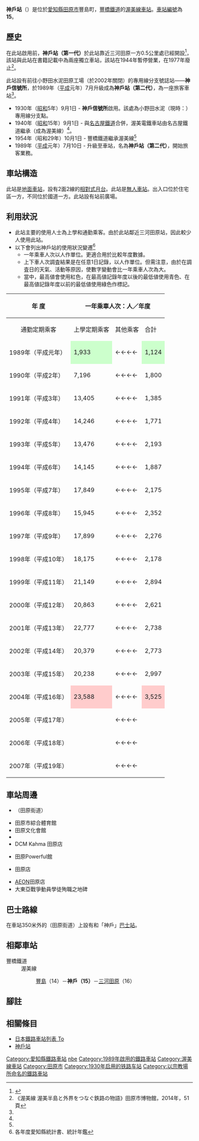 {{NoteTA |G1=Railway |G2=Transport
|T=zh-hans:神户站 (爱知县);zh-hk:神戶站 (愛知縣);zh-tw:神戶車站 (愛知縣);
|1=zh-hans:神户站;zh-hk:神戶站;zh-tw:神戶車站;
}}
{{Infobox station
|公司色 = #006666
|站名 = 神戶
|圖片 = 20080810 KANBE 01.JPG 
|圖片說明 = 車站月台（2008年8月）
|日文原名 = 神戸
|平假名 = かんべ
|羅馬拼音 = Kanbe
|副站名 = 
|電報略號 = 
|所在地 = {{JPN}}[[愛知縣|愛知縣]][[田原市|田原市]]豐島町
|座標 = {{coord|34|40|6|N|137|16|42|E|type:railwaystation_region:JP-24|display=inline,title}}
|車站構造 = [[地面車站|地面車站]]
|月台配置 = 2面2線
|啟用年月日 = 1989年（[[平成|平成]]元年）7月10日
|廢站年月日 = 
|乘客人數 =
|上下車人次 = 227<ref>{{Cite web|url=https://www.toyotetsu.com/ufile/library/1525_file.pdf|title=移動等円滑化取組報告書(鉄道駅)|accessdate=2020-11-24|format=PDF|publisher=豐橋鐵道|language=ja|archive-date=2021-07-13|archive-url=https://web.archive.org/web/20210713101310/https://www.toyotetsu.com/ufile/library/1525_file.pdf|dead-url=no}}</ref>
|統計年度 = 2019
|轉車 = 
|全寬備註 = [[無人車站|無人車站]]
|adjacent = {{Adjacent stations|system=豐橋鐵道|line=渥美線|left=豐島|right=三河田原|note-left=14<br>1.6km|note-mid={{車站編號s|#0672b0|white|15}}<br>距離[[新豐橋站|新豐橋]]17.1km|note-right=16<br>0.9km}}
}}
'''神戶站'''（{{jpn|j=神戸駅|hg=かんべえき|rm=Kanbe eki|f=y}}）是位於[[愛知縣|愛知縣]][[田原市|田原市]]豐島町，[[豐橋鐵道|豐橋鐵道]]的[[渥美線|渥美線]][[鐵路車站|車站]]。[[車站編號|車站編號]]為'''15'''。

== 歷史 ==
在此站啟用前，'''神戶站（第一代）'''於此站靠近三河田原一方0.5公里處已經開設<ref name="IMAO-38">{{Cite book|author =今尾恵介（監修）|year =2008|title = 日本鉄道旅行地図帳|volume=7号|publisher =新潮社|isbn = 978-4107900258|page=38|language=ja}}</ref>，該站與此站在書籍記載中為兩座獨立車站，該站在1944年暫停營業，在1977年廢止<ref name="ATM-51">《渥美線 渥美半島と外界をつなぐ鉄路の物語》田原市博物館，2014年，51頁</ref>。

此站設有前往小野田水泥田原工場（於2002年關閉）的專用線分支號誌站——'''神戶信號所'''，於1989年（[[平成|平成]]元年）7月升級成為'''神戶站（第二代）'''，為一座旅客車站<ref name="ATM-51"/>。

* 1930年（[[昭和|昭和]]5年）9月1日 - '''神戶信號所'''啟用。該處為小野田水泥（現時：{{Translink|ja|太平洋セメント|太平洋水泥}}）專用線分支點。
* 1940年（[[昭和|昭和]]15年）9月1日 - 與[[名古屋鐵道|名古屋鐵道]]合併，渥美電鐵車站由名古屋鐵道繼承（成為渥美線）<ref name="IMAO-38"/>。
* 1954年（昭和29年）10月1日 - 豐橋鐵道繼承渥美線<ref name="IMAO-38" />
* 1989年（[[平成|平成]]元年）7月10日 - 升級至車站，名為'''神戶站（第二代）'''，開始旅客業務。

== 車站構造 ==
此站是[[地面車站|地面車站]]，設有2面2線的[[相對式月台|相對式月台]]。此站是[[無人車站|無人車站]]。出入口位於住宅區一方，不同位於國道一方。此站設有站前廣場。

== 利用狀況 ==
* 此站主要的使用人士為上學和通勤乘客。由於此站鄰近三河田原站，因此較少人使用此站。
* 以下會列出神戶站的使用狀況變遷<ref>各年度愛知縣統計書、統計年鑑</ref>
** 一年乘車人次以人作單位。更適合用於比較年度數據。
** 上下車人次調査結果是在任意1日記錄，以人作單位。但需注意，由於在調査日的天氣、活動等原因，使數字變動會比一年乘車人次為大。
** 當中，最高値會使用紅色，在最高値記錄年度以後的最低値使用青色、在最高値記錄年度以前的最低値使用綠色作標記。

{| class="wikitable" border="1" cellspacing="0" cellpadding="2" style="font-size:90%; text-align:right; width:100%;"
|-
! rowspan="2"|年 度
! colspan="4"|一年乘車人次：人／年度
! colspan="2"|上下車人次調査結果<br>人／日 
! rowspan="2"|特別事項
|-
| style="text-align: center; font-weight: normal;"|通勤定期乘客
| style="text-align: center; font-weight: normal;"|上學定期乘客
| style="text-align: center; font-weight: normal;"|其他乘客
!合計
| style="text-align: center; font-weight: normal;"|調査日
!調査結果
|-
! style="font-weight: normal;"|1989年（平成元年）
| style="background-color: #ccffcc;"|1,933
|←←←←
| style="background-color: #ccffcc;"|1,124
| style="background-color: #ccffcc;"|'''3,057'''
| 
| 
| style="text-align: left;"|開始旅客業務
|-
! style="font-weight: normal;"|1990年（平成2年）
|7,196
|←←←←
|1,800
|'''8,996'''
| 
| 
| 
|-
! style="font-weight: normal;"|1991年（平成3年）
|13,405
|←←←←
|1,385
|'''14,790'''
| 
| 
| 
|-
! style="font-weight: normal;"|1992年（平成4年）
|14,246
|←←←←
|1,771
|'''16,017'''
| 
| 
| 
|-
! style="font-weight: normal;"|1993年（平成5年）
|13,476
|←←←←
|2,193
|'''15,669'''
| 
| 
| 
|-
! style="font-weight: normal;"|1994年（平成6年）
|14,145
|←←←←
|1,887
|'''16,032'''
| 
| 
| 
|-
! style="font-weight: normal;"|1995年（平成7年）
|17,849
|←←←←
|2,175
|'''20,024'''
| 
| 
| 
|-
! style="font-weight: normal;"|1996年（平成8年）
|15,945
|←←←←
|2,352
|'''18,297'''
| 
| 
| 
|-
! style="font-weight: normal;"|1997年（平成9年）
|17,899
|←←←←
|2,276
|'''20,175'''
| 
| 
| 
|-
! style="font-weight: normal;"|1998年（平成10年）
|18,175
|←←←←
|2,178
|'''20,353'''
| 
| 
| 
|-
! style="font-weight: normal;"|1999年（平成11年）
|21,149
|←←←←
|2,894
|'''24,043'''
| 
| 
| 
|-
! style="font-weight: normal;"|2000年（平成12年）
|20,863
|←←←←
|2,621
|'''23,484'''
| 
| 
| 
|-
! style="font-weight: normal;"|2001年（平成13年）
|22,777
|←←←←
|2,738
|'''25,515'''
| 
| 
| 
|-
! style="font-weight: normal;"|2002年（平成14年）
|20,379
|←←←←
|2,773
|'''23,152'''
| 
| 
| 
|-
! style="font-weight: normal;"|2003年（平成15年）
|20,238
|←←←←
|2,997
|'''23,235'''
| 
| 
| 
|-
! style="font-weight: normal;"|2004年（平成16年）
| style="background-color: #ffcccc;"|23,588
|←←←←
| style="background-color: #ffcccc;"|3,525
| style="background-color: #ffcccc;"|'''27,113'''
| 
| 
| 
|-
! style="font-weight: normal;"|2005年（平成17年）
| 
|←←←←
| 
| 
| 
| 
| 
|-
! style="font-weight: normal;"|2006年（平成18年）
| 
|←←←←
| 
| 
| 
| 
| 
|-
! style="font-weight: normal;"|2007年（平成19年）
| 
|←←←←
| 
| 
| 
| 
| 
|}

== 車站周邊 ==
* {{Translink|ja|国道259号|國道259號}}（田原街道）
* 田原市綜合體育館
* 田原文化會館
* {{Translink|ja|田原市図書館#中央図書館|田原市圖書館#中央圖書館|田原市中央圖書館}}
* DCM Kahma 田原店
* {{Translink|ja|ケーズホールディングス|K's控股|K's電機}}田原Powerful館 
* {{Translink|ja|スギ薬局|杉藥居}}田原店
* [[AEON|AEON]]田原店
* 大東亞戰爭動員學徒殉職之地碑

== 巴士路線 ==
在車站350米外的{{Translink|ja|国道259号|國道259號}}（田原街道）上設有{{Translink|ja|豊鉄バス|豐鐵巴士}}{{Translink|ja|豊鉄バス渥美営業所#伊良湖本線|豐鐵巴士渥美營業所#伊良湖本線|伊良湖本線}}和{{Translink|ja|田原市ぐるりんバス|田原市Gururin巴士}}「神戶」[[巴士站|巴士站]]。

== 相鄰車站 ==
; 豐橋鐵道
: 渥美線
:: [[豐島站|豐島]]（14）－'''神戶（15）'''－[[三河田原站|三河田原]]（16）
== 腳註 ==
{{Reflist}}

== 相關條目 ==
* [[日本鐵路車站列表_To|日本鐵路車站列表 To]]
* [[神戶站|神戶站]]
{{渥美線}}
{{DEFAULTSORT:Kambe}}
[[Category:愛知縣鐵路車站|Category:愛知縣鐵路車站]]
[[Category:日本鐵路車站_Ka|nbe]]
[[Category:1989年啟用的鐵路車站|Category:1989年啟用的鐵路車站]]
[[Category:渥美線車站|Category:渥美線車站]]
[[Category:田原市|Category:田原市]]
[[Category:1930年启用的铁路车站|Category:1930年启用的铁路车站]]
[[Category:以宗教場所命名的鐵路車站|Category:以宗教場所命名的鐵路車站]]